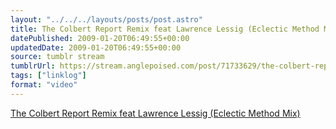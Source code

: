 ```yaml
---
layout: "../../../layouts/posts/post.astro"
title: The Colbert Report Remix feat Lawrence Lessig (Eclectic Method Mix)
datePublished: 2009-01-20T06:49:55+00:00
updatedDate: 2009-01-20T06:49:55+00:00
source: tumblr stream
tumblrUrl: https://stream.anglepoised.com/post/71733629/the-colbert-report-remix-feat-lawrence-lessig
tags: ["linklog"]
format: "video"
---
```



<YouTube id="https://www.youtube.com/watch?v=CvvhDngERXo" />

[The Colbert Report Remix feat Lawrence Lessig (Eclectic Method Mix)][1]

[1]: https://www.youtube.com/watch?v=CvvhDngERXo
